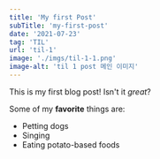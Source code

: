 ```yaml
---
title: 'My first Post'
subTitle: 'my-first-post'
date: '2021-07-23'
tag: 'TIL'
url: 'til-1'
image: './imgs/til-1-1.png'
image-alt: 'til 1 post 메인 이미지'
---
```


This is my first blog post! Isn't it _great_?

Some of my **favorite** things are:

- Petting dogs
- Singing
- Eating potato-based foods
